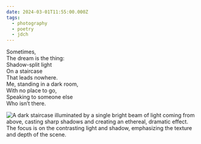 ```yaml
---
date: 2024-03-01T11:55:00.000Z
tags:
  - photography
  - poetry
  - jdch
---
```

Sometimes,<br/>
The dream is the thing:<br/>
Shadow-split light<br/>
On a staircase<br/>
That leads nowhere.<br/>
Me, standing in a dark room,<br/>
With no place to go,<br/>
Speaking to someone else<br/>
Who isn’t there.

![A dark staircase illuminated by a single bright beam of light coming from above, casting sharp shadows and creating an ethereal, dramatic effect. The focus is on the contrasting light and shadow, emphasizing the texture and depth of the scene.](/assets/photos/20240301-IMG_8945.jpg)